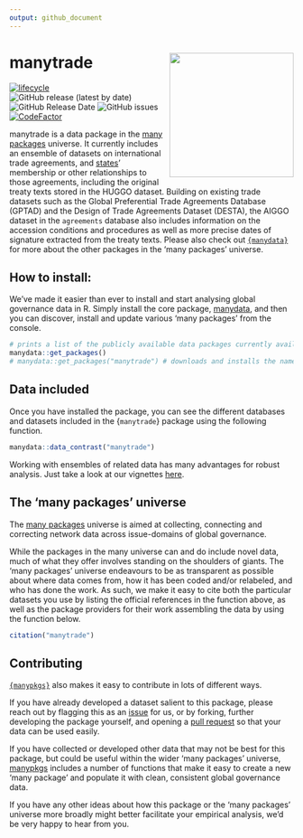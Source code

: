 ```yaml
---
output: github_document
---
```

# manytrade <img src="man/figures/manytradeContainer.png" align="right" width="220"/>

<!-- badges: start -->
[![lifecycle](https://img.shields.io/badge/lifecycle-experimental-orange.svg)](https://www.tidyverse.org/lifecycle/#experimental)
![GitHub release (latest by date)](https://img.shields.io/github/v/release/globalgov/manytrade)
![GitHub Release Date](https://img.shields.io/github/release-date/globalgov/manytrade)
![GitHub issues](https://img.shields.io/github/issues-raw/globalgov/manytrade)
[![CodeFactor](https://www.codefactor.io/repository/github/globalgov/manytrade/badge/main)](https://www.codefactor.io/repository/github/globalgov/manytrade/overview/main)
<!-- [![CII Best Practices](https://bestpractices.coreinfrastructure.org/projects/4867/badge)](https://bestpractices.coreinfrastructure.org/projects/4867) -->
<!-- badges: end -->

manytrade is a data package in the [many packages](https://github.com/globalgov/) universe.
It currently includes an ensemble of datasets on international trade agreements,
and [states](https://github.com/globalgov/manystates)' membership or other relationships to those agreements,
including the original treaty texts stored in the HUGGO dataset.
Building on existing trade datasets such as the Global Preferential Trade Agreements Database (GPTAD) and the Design of Trade Agreements Dataset (DESTA),
the AIGGO dataset in the `agreements` database also includes information on the accession conditions and procedures as well as more precise dates of signature  extracted from the treaty texts.
Please also check out [`{manydata}`](https://github.com/globalgov/manydata) for more about the other packages in the 'many packages' universe. 

## How to install:
We’ve made it easier than ever to install and start analysing global governance data in R. 
Simply install the core package, [manydata](https://github.com/globalgov/manydata), 
and then you can discover, install and update various 'many packages' from the console.

```r
# prints a list of the publicly available data packages currently available
manydata::get_packages()
# manydata::get_packages("manytrade") # downloads and installs the named package
```

## Data included

Once you have installed the package, you can see the different databases and datasets included in the {`manytrade`} package using the following function.

```r
manydata::data_contrast("manytrade")
```

Working with ensembles of related data has many advantages for robust analysis.
Just take a look at our vignettes [here](https://globalgov.github.io/manydata/articles/user.html).

## The 'many packages' universe

The [many packages](https://github.com/globalgov/) universe is aimed at collecting, connecting and correcting network data across issue-domains of global governance. 

While the packages in the many universe can and do include novel data, 
much of what they offer involves standing on the shoulders of giants. 
The 'many packages' universe endeavours to be as transparent as possible about where data comes from,
how it has been coded and/or relabeled, and who has done the work.
As such, we make it easy to cite both the particular datasets you use 
by listing the official references in the function above, 
as well as the package providers for their work assembling the data 
by using the function below.

``` r
citation("manytrade")
```

## Contributing

[`{manypkgs}`](https://github.com/globalgov/manypkgs) also makes it easy to contribute in lots of different ways.

If you have already developed a dataset salient to this package,
please reach out by flagging this as an [issue](https://github.com/globalgov/manytrade/issues) for us,
or by forking, further developing the package yourself,
and opening a [pull request](https://github.com/globalgov/manytrade/pulls) so that your data can be used easily.

If you have collected or developed other data that may not be best for this package,
but could be useful within the wider 'many packages' universe,
[manypkgs](https://github.com/globalgov/manypkgs) includes a number of functions
that make it easy to create a new 'many package'
and populate it with clean, consistent global governance data.

If you have any other ideas about how this package or the 'many packages' universe more broadly might better facilitate your empirical analysis, we'd be very happy to hear from you.
